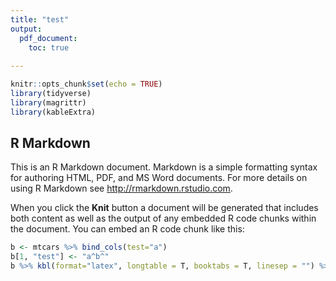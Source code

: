 ```yaml
---
title: "test"
output:
  pdf_document:
    toc: true
  
---
```


```r
knitr::opts_chunk$set(echo = TRUE)
library(tidyverse)
library(magrittr)
library(kableExtra)
```

## R Markdown

This is an R Markdown document. Markdown is a simple formatting syntax for authoring HTML, PDF, and MS Word documents. For more details on using R Markdown see <http://rmarkdown.rstudio.com>.

When you click the **Knit** button a document will be generated that includes both content as well as the output of any embedded R code chunks within the document. You can embed an R code chunk like this:

```r
b <- mtcars %>% bind_cols(test="a")
b[1, "test"] <- "a^b^"
b %>% kbl(format="latex", longtable = T, booktabs = T, linesep = "") %>% kable_styling() %>%  footnote(alphabet = c("test", "yo")) %>% pack_rows(index=c(" " = 0, "Group 1" = 4, "Group 2" = 2))
```

